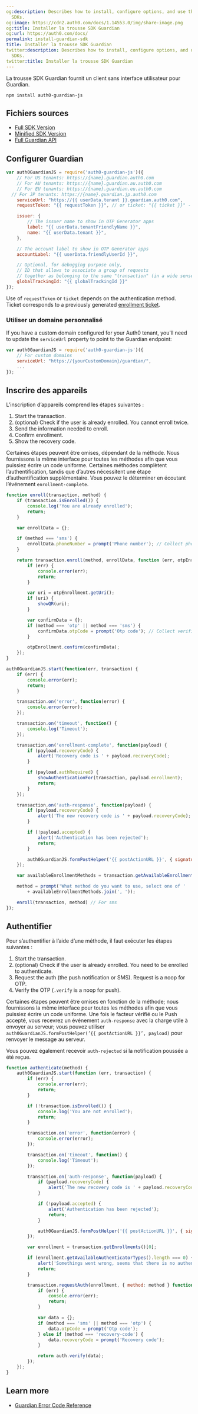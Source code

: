 ```yaml
---
og:description: Describes how to install, configure options, and use the Guardian
  SDKs.
og:image: https://cdn2.auth0.com/docs/1.14553.0/img/share-image.png
og:title: Installer la trousse SDK Guardian
og:url: https://auth0.com/docs/
permalink: install-guardian-sdk
title: Installer la trousse SDK Guardian
twitter:description: Describes how to install, configure options, and use the Guardian
  SDKs.
twitter:title: Installer la trousse SDK Guardian
---
```


La trousse SDK Guardian fournit un client sans interface utilisateur pour Guardian.

`npm install auth0-guardian-js`

## Fichiers sources

* [Full SDK Version](https://cdn.auth0.com/js/guardian-js/1.3/guardian-js.js)
* [Minified SDK Version](https://cdn.auth0.com/js/guardian-js/1.3/guardian-js.min.js)
* [Full Guardian API](https://github.com/auth0/auth0-guardian.js#full-api)

## Configurer Guardian

```javascript lines
var auth0GuardianJS = require('auth0-guardian-js')({
	// For US tenants: https://{name}.guardian.auth0.com
 	// For AU tenants: https://{name}.guardian.au.auth0.com
 	// For EU tenants: https://{name}.guardian.eu.auth0.com
  // For JP tenants: https://{name}.guardian.jp.auth0.com
	serviceUrl: "https://{{ userData.tenant }}.guardian.auth0.com",
	requestToken: "{{ requestToken }}", // or ticket: "{{ ticket }}" - see below

	issuer: {
		// The issuer name to show in OTP Generator apps
		label: "{{ userData.tenantFriendlyName }}",
		name: "{{ userData.tenant }}",
	},

	// The account label to show in OTP Generator apps
	accountLabel: "{{ userData.friendlyUserId }}",

	// Optional, for debugging purpose only,
	// ID that allows to associate a group of requests
	// together as belonging to the same "transaction" (in a wide sense)
	globalTrackingId: "{{ globalTrackingId }}"
});
```






Use of `requestToken` or `ticket` depends on the authentication method. Ticket corresponds to a previously generated [enrollment ticket](/docs/secure/multi-factor-authentication/multi-factor-authentication-developer-resources/create-custom-enrollment-tickets).

### Utiliser un domaine personnalisé

If you have a <Tooltip tip="Custom Domain: Third-party domain with a specialized, or vanity, name." cta="View Glossary" href="/docs/glossary?term=custom+domain">custom domain</Tooltip> configured for your Auth0 tenant, you'll need to update the `serviceUrl` property to point to the Guardian endpoint:

```javascript lines
var auth0GuardianJS = require('auth0-guardian-js')({
    // For custom domains
    serviceUrl: "https://{yourCustomDomain}/guardian/",
    ...
});
```






## Inscrire des appareils

L’inscription d’appareils comprend les étapes suivantes :

1. Start the transaction.
2. (optional) Check if the user is already enrolled. You cannot enroll twice.
3. Send the information needed to enroll.
4. Confirm enrollment.
5. Show the recovery code.

Certaines étapes peuvent être omises, dépendant de la méthode. Nous fournissons la même interface pour toutes les méthodes afin que vous puissiez écrire un code uniforme. Certaines méthodes complètent l’authentification, tandis que d’autres nécessitent une étape d’authentification supplémentaire. Vous pouvez le déterminer en écoutant l’événement `enrollment-complete`.

```javascript lines expandable
function enroll(transaction, method) {
	if (transaction.isEnrolled()) {
		console.log('You are already enrolled');
		return;
	}

	var enrollData = {};

	if (method === 'sms') {
		enrollData.phoneNumber = prompt('Phone number'); // Collect phone number
	}

	return transaction.enroll(method, enrollData, function (err, otpEnrollment) {
		if (err) {
			console.error(err);
			return;
		}

		var uri = otpEnrollment.getUri();
		if (uri) {
			showQR(uri);
		}

		var confirmData = {};
		if (method === 'otp' || method === 'sms') {
			confirmData.otpCode = prompt('Otp code'); // Collect verification otp
		}

		otpEnrollment.confirm(confirmData);
	});
}

auth0GuardianJS.start(function(err, transaction) {
	if (err) {
		console.error(err);
		return;
	}

	transaction.on('error', function(error) {
		console.error(error);
	});

	transaction.on('timeout', function() {
		console.log('Timeout');
	});

	transaction.on('enrollment-complete', function(payload) {
		if (payload.recoveryCode) {
			alert('Recovery code is ' + payload.recoveryCode);
		}

		if (payload.authRequired) {
			showAuthenticationFor(transaction, payload.enrollment);
			return;
		}
	});

	transaction.on('auth-response', function(payload) {
		if (payload.recoveryCode) {
			alert('The new recovery code is ' + payload.recoveryCode);
		}

		if (!payload.accepted) {
			alert('Authentication has been rejected');
			return;
		}

		auth0GuardianJS.formPostHelper('{{ postActionURL }}', { signature: payload.signature });
	});

	var availableEnrollmentMethods = transaction.getAvailableEnrollmentMethods();

	method = prompt('What method do you want to use, select one of '
		+ availableEnrollmentMethods.join(', '));

	enroll(transaction, method) // For sms
});
```






## Authentifier

Pour s’authentifier à l’aide d’une méthode, il faut exécuter les étapes suivantes :

1. Start the transaction.
2. (optional) Check if the user is already enrolled. You need to be enrolled to authenticate.
3. Request the auth (the push notification or SMS). Request is a noop for OTP.
4. Verify the OTP (`.verify` is a noop for push).

Certaines étapes peuvent être omises en fonction de la méthode; nous fournissons la même interface pour toutes les méthodes afin que vous puissiez écrire un code uniforme. Une fois le facteur vérifié ou le Push accepté, vous recevrez un événement `auth-response` avec la charge utile à envoyer au serveur; vous pouvez utiliser `auth0GuardianJS.formPostHelper(’{{ postActionURL }}’, payload)` pour renvoyer le message au serveur.

Vous pouvez également recevoir `auth-rejected` si la notification poussée a été reçue.

```javascript lines expandable
function authenticate(method) {
	auth0GuardianJS.start(function (err, transaction) {
		if (err) {
			console.error(err);
			return;
		}

		if (!transaction.isEnrolled()) {
			console.log('You are not enrolled');
			return;
		}

		transaction.on('error', function(error) {
			console.error(error);
		});

		transaction.on('timeout', function() {
			console.log('Timeout');
		});

		transaction.on('auth-response', function(payload) {
			if (payload.recoveryCode) {
				alert('The new recovery code is ' + payload.recoveryCode);
			}

			if (!payload.accepted) {
				alert('Authentication has been rejected');
				return;
			}

			auth0GuardianJS.formPostHelper('{{ postActionURL }}', { signature: payload.signature });
		});

		var enrollment = transaction.getEnrollments()[0];

		if (enrollment.getAvailableAuthenticatorTypes().length === 0) {
			alert('Somethings went wrong, seems that there is no authenticators');
			return;
		}

		transaction.requestAuth(enrollment, { method: method } function(err, auth) {
			if (err) {
				console.error(err);
				return;
			}

			var data = {};
			if (method === 'sms' || method === 'otp') {
				data.otpCode = prompt('Otp code');
			} else if (method === 'recovery-code') {
				data.recoveryCode = prompt('Recovery code');
			}

			return auth.verify(data);
		});
	});
}
```






## Learn more

* [Guardian Error Code Reference](/docs/secure/multi-factor-authentication/multi-factor-authentication-developer-resources/guardian-error-code-reference)